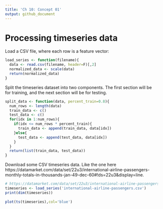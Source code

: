 ```yaml
---
title: 'Ch 10: Concept 01'
output: github_document
---
```


# Processing timeseries data

Load a CSV file, where each row is a feature vector:

```r
load_series <- function(filename){
  data <- read.csv(filename, header=F)[,2]
  normalized_data <- scale(data)
  return(normalized_data)
}
```



Split the timeseries dataset into two components. The first section will be for training, and the next section will be for testing.


```r
split_data <- function(data, percent_train=0.8){
  num_rows <- length(data)
  train_data <- c()
  test_data <- c()
  for(idx in 1:num_rows){
    if(idx <= num_rows * percent_train){
      train_data <- append(train_data, data[idx])
    }else{
      test_data <- append(test_data, data[idx])
    }
  }
  return(list(train_data, test_data))
}

```


Download some CSV timeseries data. Like the one here https://datamarket.com/data/set/22u3/international-airline-passengers-monthly-totals-in-thousands-jan-49-dec-60#!ds=22u3&display=line.


```r
# https://datamarket.com/data/set/22u3/international-airline-passengers-monthly-totals-in-thousands-jan-49-dec-60#!ds=22u3&display=line
timeseries <- load_series('international-airline-passengers.csv')
print(dim(timeseries))
    
plot(ts(timeseries),col='blue')
```


